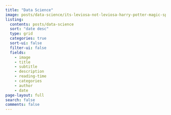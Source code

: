 ```yaml
---
title: "Data Science"
image: posts/data-science/its-leviosa-not-leviosa-harry-potter-magic-spell-vector.png
listing:
  contents: posts/data-science
  sort: "date desc"
  type: grid
  categories: true
  sort-ui: false
  filter-ui: false
  fields:
    - image
    - title
    - subtitle
    - description
    - reading-time
    - categories
    - author
    - date
page-layout: full
search: false
comments: false
---
```



